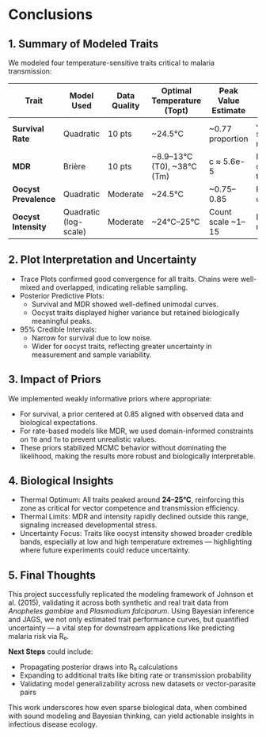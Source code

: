 # Conclusions

## 1. Summary of Modeled Traits

We modeled four temperature-sensitive traits critical to malaria transmission:

| Trait | Model Used | Data Quality | Optimal Temperature (Topt) | Peak Value Estimate | Notes |
|------------|------------|------------|-------------|------------|------------|
| **Survival Rate** | Quadratic | 10 pts | \~24.5°C | \~0.77 proportion | Juvenile stage; reliable fit |
| **MDR** | Brière | 10 pts | \~8.9–13°C (T0), \~38°C (Tm) | c ≈ 5.6e-5 | Inverted development time |
| **Oocyst Prevalence** | Quadratic | Moderate | \~24.5°C | \~0.75–0.85 | Proportional data |
| **Oocyst Intensity** | Quadratic (log-scale) | Moderate | \~24°C–25°C | Count scale \~1–15 | Log-normal model fit |


## 2. Plot Interpretation and Uncertainty

-   Trace Plots confirmed good convergence for all traits. Chains were well-mixed and overlapped, indicating reliable sampling.
-   Posterior Predictive Plots:
    -   Survival and MDR showed well-defined unimodal curves.
    -   Oocyst traits displayed higher variance but retained biologically meaningful peaks.
-   95% Credible Intervals:
    -   Narrow for survival due to low noise.
    -   Wider for oocyst traits, reflecting greater uncertainty in measurement and sample variability.

## 3. Impact of Priors

We implemented weakly informative priors where appropriate:

-   For survival, a prior centered at 0.85 aligned with observed data and biological expectations.
-   For rate-based models like MDR, we used domain-informed constraints on `T0` and `Tm` to prevent unrealistic values.
-   These priors stabilized MCMC behavior without dominating the likelihood, making the results more robust and biologically interpretable.

## 4. Biological Insights

-   Thermal Optimum: All traits peaked around **24–25°C**, reinforcing this zone as critical for vector competence and transmission efficiency.
-   Thermal Limits: MDR and intensity rapidly declined outside this range, signaling increased developmental stress.
-   Uncertainty Focus: Traits like oocyst intensity showed broader credible bands, especially at low and high temperature extremes — highlighting where future experiments could reduce uncertainty.

## 5. Final Thoughts

This project successfully replicated the modeling framework of Johnson et al. (2015), validating it across both synthetic and real trait data from *Anopheles gambiae* and *Plasmodium falciparum*. Using Bayesian inference and JAGS, we not only estimated trait performance curves, but quantified uncertainty — a vital step for downstream applications like predicting malaria risk via R₀.

**Next Steps** could include:

-   Propagating posterior draws into R₀ calculations
-   Expanding to additional traits like biting rate or transmission probability
-   Validating model generalizability across new datasets or vector-parasite pairs

This work underscores how even sparse biological data, when combined with sound modeling and Bayesian thinking, can yield actionable insights in infectious disease ecology.

